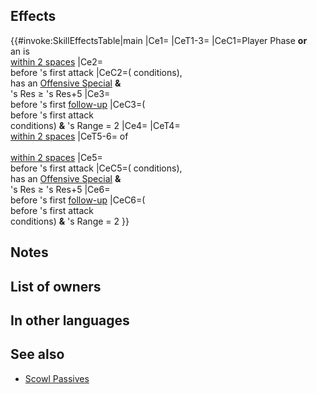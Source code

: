 {{About|the weapon|the story map|Book VIII, Chapter 7: Part 3: Fell Successor}}
{{Passive
|name=Fell Successor
|type=C
|exclusive=1
|canUseWeapon={{WeaponList|All}}
|canUseMove={{MoveList|All}}
|properties=random_owner
|1name=Fell Successor
|1tagid=SID_邪竜の後継者
|1effect=If unit initiates combat or is within 2 spaces of an ally, inflicts Atk/Res-5 on foe during combat, and also, if unit's Res ≥ foe's Res+5 and if foe's attack can trigger foe's Special, inflicts Special cooldown count+1 on foe before foe's first attack, and also, if foe's Range = 2, inflicts additional Special cooldown count+1 on foe before foe's first follow-up attack (cannot exceed the foe's maximum Special cooldown).<br><br>Grants Atk/Def/Res+4 to allies within 2 spaces of unit during their combat. For allies within 2 spaces of unit, if this unit's Res ≥ ally's foe's Res+5 at start of combat, and if foe's attack can trigger foe's Special, inflicts Special cooldown count+1 on foe before foe's first attack, and also, if foe's Range = 2, inflicts additional Special cooldown count+1 on foe before foe's first follow-up attack (cannot exceed the foe's maximum Special cooldown).
|1cost=300
|1required=-
}}
==Effects==
{{#invoke:SkillEffectsTable|main
|Ce1={{Eft|Temporary debuffs|Atk/Res|5}}
|CeT1-3={{Tgt|Foe}}
|CeC1=Player Phase '''or'''<br>an {{Tgt|Ally}} is<br>[[within 2 spaces]]
|Ce2={{Eft|Increase Cooldown|1}}<br>before {{Tgt|Foe}}'s first attack
|CeC2=({{Eft|Temporary debuffs|Atk/Res|5}} conditions),<br>{{Tgt|Foe}} has an [[Offensive Special]] '''&'''<br>{{Tgt|Unit}}'s Res ≥ {{Tgt|Foe}}'s Res+5
|Ce3={{Eft|Increase Cooldown|1}}<br>before {{Tgt|Foe}}'s first [[follow-up]]
|CeC3=({{Eft|Increase Cooldown|1}}<br>before {{Tgt|Foe}}'s first attack<br>conditions) '''&''' {{Tgt|Foe}}'s Range = 2
|Ce4={{Eft|Temporary buffs|Atk/Def/Res|4}}
|CeT4={{Tgt|Allies}}<br>[[within 2 spaces]]
|CeT5-6={{Tgt|Foes}} of<br>{{Tgt|Allies}}<br>[[within 2 spaces]]
|Ce5={{Eft|Increase Cooldown|1}}<br>before {{Tgt|Foe}}'s first attack
|CeC5=({{Eft|Temporary debuffs|Atk/Res|5}} conditions),<br>{{Tgt|Foe}} has an [[Offensive Special]] '''&'''<br>{{Tgt|Unit}}'s Res ≥ {{Tgt|Target Foe}}'s Res+5
|Ce6={{Eft|Increase Cooldown|1}}<br>before {{Tgt|Foe}}'s first [[follow-up]]
|CeC6=({{Eft|Increase Cooldown|1}}<br>before {{Tgt|Foe}}'s first attack<br>conditions) '''&''' {{Tgt|Target Foe}}'s Range = 2
}}

==Notes==
{{IfUnitInitiates}}
{{Temporary debuffs}}
{{CombatCooldownCount|+1}}
{{Temporary buffs}}
{{AlliesCombatEffect|effect=temporary buffs and Special cooldown count+1 on foe before foe's first attack and first follow-up attack}}
==List of owners==
{{Skill Hero List}}
==In other languages==
{{OtherLanguages
|japanese=邪竜の後継者
|german=Dämonentochter
|spanishEU=Heredera Caída
|spanishLA=Heredera Caída
|french=Héritière déchue
|italian=L'erede Maligna
|chineseTW=邪龍繼承人
|portuguese=Terrível herdeira
}}
==See also==
{{See also skills|cond=(Description LIKE '%special cooldown count+%before foe_s first attack%') AND Exclusive='1'}}
* [[Skill families/A Passives#Scowl|Scowl Passives]]
{{Passives Navbox|C}}